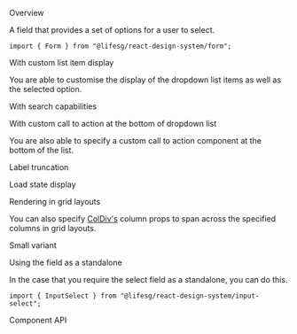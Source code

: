 
<Meta of={FormSelectStories} />

<Title>Form.Select</Title>

<Secondary>Overview</Secondary>

A field that provides a set of options for a user to select.

```tsx
import { Form } from "@lifesg/react-design-system/form";
```

<Canvas of={FormSelectStories.Select} />

<Heading3>With custom list item display</Heading3>

You are able to customise the display of the dropdown list items as well as the selected option.

<Canvas of={FormSelectStories.WithCustomListItemDisplay} />

<Heading3>With search capabilities</Heading3>

<Canvas of={FormSelectStories.WithSearch} />

<Heading3>With custom call to action at the bottom of dropdown list</Heading3>

You are also able to specify a custom call to action component at the bottom
of the list.

<Canvas of={FormSelectStories.WithCustomCallToAction} />

<Heading3>Label truncation</Heading3>

<Canvas of={FormSelectStories.LabelTruncation} />

<Heading3>Load state display</Heading3>

<Canvas of={FormSelectStories.LoadState} />

<Heading3>Rendering in grid layouts</Heading3>

You can also specify [ColDiv's](/docs/getting-started-layout-column-divs--docs)
column props to span across the specified columns in grid layouts.

<Canvas of={FormSelectStories.RenderingInGridLayout} />

<Heading3>Small variant</Heading3>

<Canvas of={FormSelectStories.SmallVariant} />

<Heading3>Using the field as a standalone</Heading3>

In the case that you require the select field as a standalone, you can do this.

```tsx
import { InputSelect } from "@lifesg/react-design-system/input-select";
```

<Canvas of={FormSelectStories.StandaloneUsage} />

<Secondary>Component API</Secondary>

<PropsTable />
